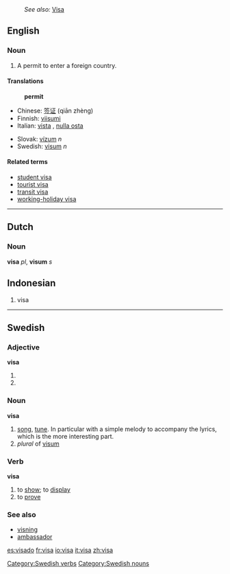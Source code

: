 :''See also:'' [[Visa]]
==English==

===Noun===
{{en-noun-reg}}

# A permit to enter a foreign country.

====Translations====
:'''permit'''
{{top}}
*Chinese: [[签证]] (qiān zhèng)
*Finnish: [[viisumi]]
*Italian: [[vista]] {{f}}, [[nulla osta]]
{{mid}}
*Slovak: [[vízum#Slovak|vízum]] ''n''
*Swedish: [[visum#Swedish|visum]] ''n''
{{bottom}}

====Related terms====
*[[student visa]]
*[[tourist visa]]
*[[transit visa]]
*[[working-holiday visa]]

----

==Dutch==
===Noun===
'''visa''' ''pl'', '''visum''' ''s'' 

==Indonesian==

# visa

----

==Swedish==
===Adjective===
'''visa'''

#{{sv-adj-form-abs-def|vis}}
#{{sv-adj-form-abs-pl|vis}}

===Noun===
{{sv-noun|gender=Common|visa|visan|visor|visorna|visas|visans|visors|visornas}}
'''visa''' 

#[[song]], [[tune]]. In particular with a simple melody to accompany the lyrics, which is the more interesting part.
#''plural'' of [[visum#Swedish|visum]]


===Verb===
{{sv-verb|visa|visar|visade|visat|visa|visande|visad}}
'''visa'''

#to [[show]]; to [[display]]
#to [[prove]]

===See also===
*[[visning]]
*[[ambassador]]

{{Wikipedia}}

[[Category:Swedish verbs]]
[[Category:Swedish nouns]]


[[es:visado]]
[[fr:visa]]
[[io:visa]]
[[it:visa]]
[[zh:visa]]